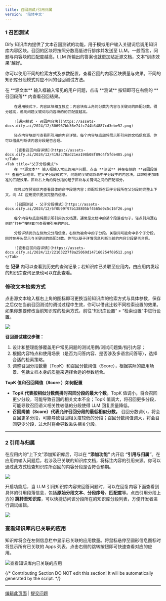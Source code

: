 ```yaml
---
title: 召回测试/引用归属
version: '简体中文'
---
```


### 1 召回测试

Dify 知识库内提供了文本召回测试的功能，用于模拟用户输入关键词后调用知识库内容区块。召回的区块将按照分数高低进行排序并发送至 LLM。一般而言，问题与内容块的匹配度越高，LLM 所输出的答案也就更加贴近源文档，文本“训练效果”越好。

你可以使用不同的检索方式及参数配置，查看召回的内容区块质量与效果。不同的知识库分段模式对应不同的召回测试方法。

<Tabs>
    <Tab title="通用模式">
        在 **源文本** 输入框输入常见的用户问题，点击 **测试** 按钮即可在右侧的 **召回段落** 内查看召回结果。
        
        在通用模式下，内容区块相互独立；内容块右上角的分数为内容与关键词的匹配分数。得分越高，说明问题关键词与内容块的的匹配度越高。
        
        ![通用模式 - 召回内容块](https://assets-docs.dify.ai/2024/12/806967bb36e74fc744b34887cd3ebe52.png)
        
        轻点内容块即可查看所引用的内容详情。每个内容块底部将展示所引用的文档信息源，你可以借此判断该内容分段是否合理。
        
        ![查看召回内容详情](https://assets-docs.dify.ai/2024/12/419ac78ad21ea198b08f89c4f5fde485.png)
    </Tab>
    <Tab title="父子分段模式">
        在 **源文本** 输入框输入常见的用户问题，点击 **测试** 并在右侧的 **召回段落** 查看召回结果。在父子分段模式下，问题的关键词将命中子分段中的内容块，以取得更加精准的匹配效果。区块右上角的得分指的是子区块与关键词之间的匹配得分。
        
        你可以在预览区内查看具体的命中段落内容；匹配后将召回子分段所在父分段的完整上下文，向 AI 应用提供更加完整的信息。

        ![召回测试 - 父子分段模式](https://assets-docs.dify.ai/2024/12/6f0b99f97b138805bf4665d0c5c16f26.png)

        每个内容块底部将展示所引用的文档源，通常是文档中的某个段落或句子。轻点引用源右侧的“打开”按钮即可查看被引用的内容。
        
        分段详情页的左侧为父分段信息，右侧为被命中的子分段。关键词可能命中多个子分段，同时在开头显示与关键词的匹配分数。你可以基于详情信息判断当前的内容分段是否合理。
        
        ![查看召回内容详情](https://assets-docs.dify.ai/2024/12/22103227f8a25069d147160254f69512.png)
    </Tab>
</Tabs>
    
在 **记录** 内可以查看到历史的查询记录；若知识库已关联至应用内，由应用内发起的知识库查询记录也可以在此查看。

### 修改文本检索方式

点击源文本输入框右上角的图标即可更换当前知识库的检索方式与具体参数，保存之后仅在当前召回测试的调试过程中生效，你可以借此比较不同检索设置的效果。如果你想要修改当前知识库的检索方式，前往“知识库设置” > “检索设置”中进行设置。

![](https://assets-docs.dify.ai/2024/12/86b78cb114a843c9dedcba1fe12e3b02.png)

**召回测试建议步骤：**

1. 设计和整理能够覆盖用户常见问题的测试用例/测试问题集/指引内容；
2. 根据内容特点和使用场景（是否为问答内容、是否涉及多语言问答等），选择合适的检索策略。
3. 调整召回分段数量（TopK）和召回分数阈值（Score），根据实际的应用场景、包括文档本身的质量来选择合适的参数组合。

**TopK 值和召回阈值（Score ）如何配置**

* **TopK 代表按相似分数倒排时召回分段的最大个数**。TopK 值调小，将会召回更少分段，可能导致召回的相关文本不全；TopK 值调大，将召回更多分段，可能导致召回语义相关性较低的分段使得 LLM 回复质量降低。
* **召回阈值（Score）代表允许召回分段的最低相似分数。** 召回分数调小，将会召回更多分段，可能导致召回相关度较低的分段；召回分数阈值调大，将会召回更少分段，过大时将会导致丢失相关分段。

***

### 2 引用与归属

在应用内的“上下文”添加知识库后，可以在 **“添加功能”** 内开启 **“引用与归属”**。在应用内输入问题后，若涉及已关联的知识库文档，将标注内容的引用来源。你可以通过此方式检查知识库所召回的内容分段是否符合预期。

![](https://assets-docs.dify.ai/2025/03/a2e4db6635634e99a9aeb91341b53d1c.png)

开启功能后，当 LLM 引用知识库内容来回答问题时，可以在回复内容下面查看到具体的引用段落信息，包括**原始分段文本、分段序号、匹配度**等。点击引用分段上方的 **跳转至知识库**，可以快捷访问该分段所在的知识库分段列表，方便开发者进行调试编辑。

![](https://assets-docs.dify.ai/2025/03/1d82a0e1032f97e5832ed2ca7cb99fb2.png)

### 查看知识库内已关联的应用

知识库将会在左侧信息栏中显示已关联的应用数量。将鼠标悬停至圆形信息图标时将显示所有已关联的 Apps 列表，点击右侧的跳转按钮即可快速查看对应的应用。

![查看知识库内已关联的应用](https://assets-docs.dify.ai/2024/12/28899b9b0eba8996f364fb74e5b94c7f.png)

{/*
Contributing Section
DO NOT edit this section!
It will be automatically generated by the script.
*/}

---

[编辑此页面](https://github.com/langgenius/dify-docs/edit/main/zh-hans/documentation/pages/knowledge/retrieval-test-and-citation.mdx) | [提交问题](https://github.com/langgenius/dify-docs/issues/new?template=docs.yml)

